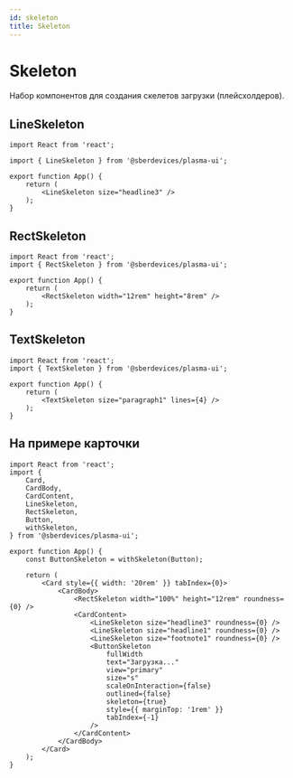 ```yaml
---
id: skeleton
title: Skeleton
---
```



# Skeleton
Набор компонентов для создания скелетов загрузки (плейсхолдеров).

<StorybookLink name="Skeleton" />

## LineSkeleton
<Description name="LineSkeleton" />
<PropsTable name="LineSkeleton" />

```tsx live
import React from 'react';

import { LineSkeleton } from '@sberdevices/plasma-ui';

export function App() {
    return (
        <LineSkeleton size="headline3" />
    );
}
```

## RectSkeleton
<Description name="RectSkeleton" />
<PropsTable name="RectSkeleton" />

```tsx live
import React from 'react';
import { RectSkeleton } from '@sberdevices/plasma-ui';

export function App() {
    return (
        <RectSkeleton width="12rem" height="8rem" />
    );
}
```

## TextSkeleton
<Description name="TextSkeleton" />
<PropsTable name="TextSkeleton" />

```tsx live
import React from 'react';
import { TextSkeleton } from '@sberdevices/plasma-ui';

export function App() {
    return (
        <TextSkeleton size="paragraph1" lines={4} />
    );
}
```

## На примере карточки

```tsx live
import React from 'react';
import {
    Card,
    CardBody,
    CardContent,
    LineSkeleton,
    RectSkeleton,
    Button,
    withSkeleton,
} from '@sberdevices/plasma-ui';

export function App() {
    const ButtonSkeleton = withSkeleton(Button);

    return (
        <Card style={{ width: '20rem' }} tabIndex={0}>
            <CardBody>
                <RectSkeleton width="100%" height="12rem" roundness={0} />
                <CardContent>
                    <LineSkeleton size="headline3" roundness={0} />
                    <LineSkeleton size="headline1" roundness={0} />
                    <LineSkeleton size="footnote1" roundness={0} />
                    <ButtonSkeleton
                        fullWidth
                        text="Загрузка..."
                        view="primary"
                        size="s"
                        scaleOnInteraction={false}
                        outlined={false}
                        skeleton={true}
                        style={{ marginTop: '1rem' }}
                        tabIndex={-1}
                    />
                </CardContent>
            </CardBody>
        </Card>
    );
}
```
